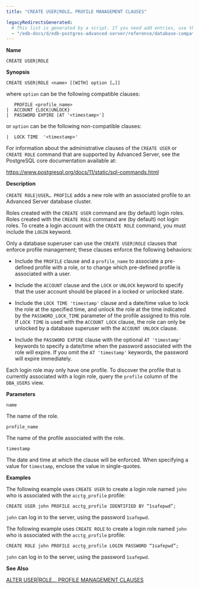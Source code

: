 ```yaml
---
title: "CREATE USER|ROLE… PROFILE MANAGEMENT CLAUSES"

legacyRedirectsGenerated:
  # This list is generated by a script. If you need add entries, use the `legacyRedirects` key.
  - "/edb-docs/d/edb-postgres-advanced-server/reference/database-compatibility-for-oracle-developers-sql-guide/13/create_user_role_profile_management_clauses.html"
---
```


<div id="create_user_role_profile_management_clauses" class="registered_link"></div>

**Name**

`CREATE USER|ROLE`

**Synopsis**

```text
CREATE USER|ROLE <name> [[WITH] option […]]
```

where `option` can be the following compatible clauses:

```text
   PROFILE <profile_name>
|  ACCOUNT {LOCK|UNLOCK}
|  PASSWORD EXPIRE [AT '<timestamp>']
```

or `option` can be the following non-compatible clauses:

```text
|  LOCK TIME  '<timestamp>'
```

For information about the administrative clauses of the `CREATE USER` or `CREATE ROLE` command that are supported by Advanced Server, see the PostgreSQL core documentation available at:

<https://www.postgresql.org/docs/11/static/sql-commands.html>

**Description**

`CREATE ROLE|USER… PROFILE` adds a new role with an associated profile to an Advanced Server database cluster.

Roles created with the `CREATE USER` command are (by default) login roles. Roles created with the `CREATE ROLE` command are (by default) not login roles. To create a login account with the `CREATE ROLE` command, you must include the `LOGIN` keyword.

Only a database superuser can use the `CREATE USER|ROLE` clauses that enforce profile management; these clauses enforce the following behaviors:

-   Include the `PROFILE` clause and a `profile_name` to associate a pre-defined profile with a role, or to change which pre-defined profile is associated with a user.

-   Include the `ACCOUNT` clause and the `LOCK` or `UNLOCK` keyword to specify that the user account should be placed in a locked or unlocked state.

-   Include the `LOCK TIME 'timestamp'` clause and a date/time value to lock the role at the specified time, and unlock the role at the time indicated by the `PASSWORD_LOCK_TIME` parameter of the profile assigned to this role. If `LOCK TIME` is used with the `ACCOUNT LOCK` clause, the role can only be unlocked by a database superuser with the `ACCOUNT UNLOCK` clause.

-   Include the `PASSWORD EXPIRE` clause with the optional `AT 'timestamp'` keywords to specify a date/time when the password associated with the role will expire. If you omit the `AT 'timestamp'` keywords, the password will expire immediately.

Each login role may only have one profile. To discover the profile that is currently associated with a login role, query the `profile` column of the `DBA_USERS` view.

**Parameters**

`name`

 The name of the role.

`profile_name`

 The name of the profile associated with the role.

`timestamp`

 The date and time at which the clause will be enforced. When specifying a value for `timestamp`, enclose the value in single-quotes.

**Examples**

The following example uses `CREATE USER` to create a login role named `john` who is associated with the `acctg_profile` profile:

```text
CREATE USER john PROFILE acctg_profile IDENTIFIED BY “1safepwd”;
```

`john` can log in to the server, using the password `1safepwd`.

The following example uses `CREATE ROLE` to create a login role named `john` who is associated with the `acctg_profile` profile:

```text
CREATE ROLE john PROFILE acctg_profile LOGIN PASSWORD “1safepwd”;
```

`john` can log in to the server, using the password `1safepwd`.

**See Also**

[ALTER USER|ROLE… PROFILE MANAGEMENT CLAUSES](16_alter_user_role_profile_management_clauses/#alter_user_role_profile_management_clauses)

